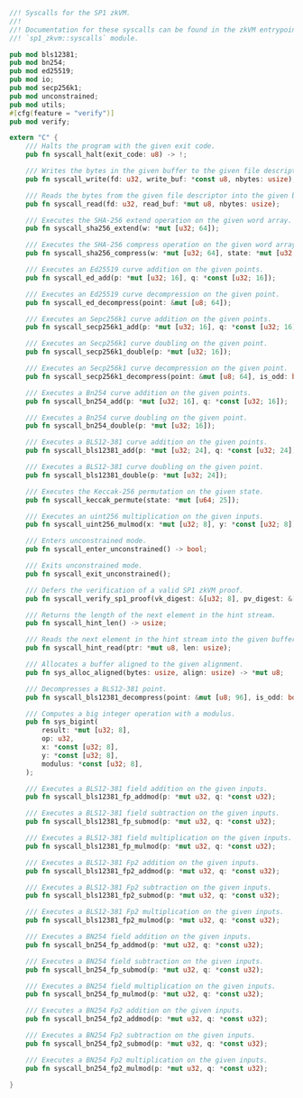 ```rust
//! Syscalls for the SP1 zkVM.
//!
//! Documentation for these syscalls can be found in the zkVM entrypoint
//! `sp1_zkvm::syscalls` module.

pub mod bls12381;
pub mod bn254;
pub mod ed25519;
pub mod io;
pub mod secp256k1;
pub mod unconstrained;
pub mod utils;
#[cfg(feature = "verify")]
pub mod verify;

extern "C" {
    /// Halts the program with the given exit code.
    pub fn syscall_halt(exit_code: u8) -> !;

    /// Writes the bytes in the given buffer to the given file descriptor.
    pub fn syscall_write(fd: u32, write_buf: *const u8, nbytes: usize);

    /// Reads the bytes from the given file descriptor into the given buffer.
    pub fn syscall_read(fd: u32, read_buf: *mut u8, nbytes: usize);

    /// Executes the SHA-256 extend operation on the given word array.
    pub fn syscall_sha256_extend(w: *mut [u32; 64]);

    /// Executes the SHA-256 compress operation on the given word array and a given state.
    pub fn syscall_sha256_compress(w: *mut [u32; 64], state: *mut [u32; 8]);

    /// Executes an Ed25519 curve addition on the given points.
    pub fn syscall_ed_add(p: *mut [u32; 16], q: *const [u32; 16]);

    /// Executes an Ed25519 curve decompression on the given point.
    pub fn syscall_ed_decompress(point: &mut [u8; 64]);

    /// Executes an Sepc256k1 curve addition on the given points.
    pub fn syscall_secp256k1_add(p: *mut [u32; 16], q: *const [u32; 16]);

    /// Executes an Secp256k1 curve doubling on the given point.
    pub fn syscall_secp256k1_double(p: *mut [u32; 16]);

    /// Executes an Secp256k1 curve decompression on the given point.
    pub fn syscall_secp256k1_decompress(point: &mut [u8; 64], is_odd: bool);

    /// Executes a Bn254 curve addition on the given points.
    pub fn syscall_bn254_add(p: *mut [u32; 16], q: *const [u32; 16]);

    /// Executes a Bn254 curve doubling on the given point.
    pub fn syscall_bn254_double(p: *mut [u32; 16]);

    /// Executes a BLS12-381 curve addition on the given points.
    pub fn syscall_bls12381_add(p: *mut [u32; 24], q: *const [u32; 24]);

    /// Executes a BLS12-381 curve doubling on the given point.
    pub fn syscall_bls12381_double(p: *mut [u32; 24]);

    /// Executes the Keccak-256 permutation on the given state.
    pub fn syscall_keccak_permute(state: *mut [u64; 25]);

    /// Executes an uint256 multiplication on the given inputs.
    pub fn syscall_uint256_mulmod(x: *mut [u32; 8], y: *const [u32; 8]);

    /// Enters unconstrained mode.
    pub fn syscall_enter_unconstrained() -> bool;

    /// Exits unconstrained mode.
    pub fn syscall_exit_unconstrained();

    /// Defers the verification of a valid SP1 zkVM proof.
    pub fn syscall_verify_sp1_proof(vk_digest: &[u32; 8], pv_digest: &[u8; 32]);

    /// Returns the length of the next element in the hint stream.
    pub fn syscall_hint_len() -> usize;

    /// Reads the next element in the hint stream into the given buffer.
    pub fn syscall_hint_read(ptr: *mut u8, len: usize);

    /// Allocates a buffer aligned to the given alignment.
    pub fn sys_alloc_aligned(bytes: usize, align: usize) -> *mut u8;

    /// Decompresses a BLS12-381 point.
    pub fn syscall_bls12381_decompress(point: &mut [u8; 96], is_odd: bool);

    /// Computes a big integer operation with a modulus.
    pub fn sys_bigint(
        result: *mut [u32; 8],
        op: u32,
        x: *const [u32; 8],
        y: *const [u32; 8],
        modulus: *const [u32; 8],
    );

    /// Executes a BLS12-381 field addition on the given inputs.
    pub fn syscall_bls12381_fp_addmod(p: *mut u32, q: *const u32);

    /// Executes a BLS12-381 field subtraction on the given inputs.
    pub fn syscall_bls12381_fp_submod(p: *mut u32, q: *const u32);

    /// Executes a BLS12-381 field multiplication on the given inputs.
    pub fn syscall_bls12381_fp_mulmod(p: *mut u32, q: *const u32);

    /// Executes a BLS12-381 Fp2 addition on the given inputs.
    pub fn syscall_bls12381_fp2_addmod(p: *mut u32, q: *const u32);

    /// Executes a BLS12-381 Fp2 subtraction on the given inputs.
    pub fn syscall_bls12381_fp2_submod(p: *mut u32, q: *const u32);

    /// Executes a BLS12-381 Fp2 multiplication on the given inputs.
    pub fn syscall_bls12381_fp2_mulmod(p: *mut u32, q: *const u32);

    /// Executes a BN254 field addition on the given inputs.
    pub fn syscall_bn254_fp_addmod(p: *mut u32, q: *const u32);

    /// Executes a BN254 field subtraction on the given inputs.
    pub fn syscall_bn254_fp_submod(p: *mut u32, q: *const u32);

    /// Executes a BN254 field multiplication on the given inputs.
    pub fn syscall_bn254_fp_mulmod(p: *mut u32, q: *const u32);

    /// Executes a BN254 Fp2 addition on the given inputs.
    pub fn syscall_bn254_fp2_addmod(p: *mut u32, q: *const u32);

    /// Executes a BN254 Fp2 subtraction on the given inputs.
    pub fn syscall_bn254_fp2_submod(p: *mut u32, q: *const u32);

    /// Executes a BN254 Fp2 multiplication on the given inputs.
    pub fn syscall_bn254_fp2_mulmod(p: *mut u32, q: *const u32);

}
```
